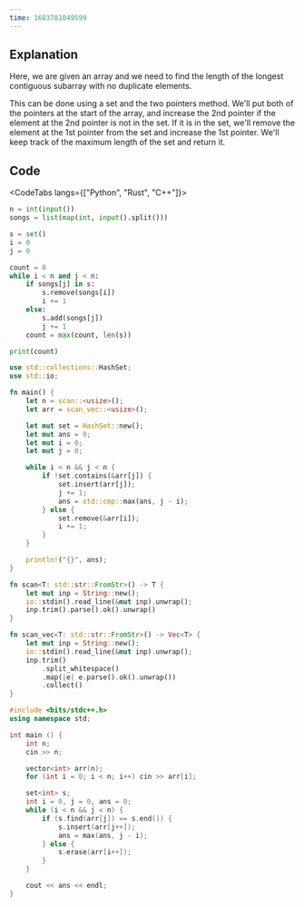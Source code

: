 ```yaml
---
time: 1683781049599
---
```


## Explanation



Here, we are given an array and we need to find the length of the longest contiguous subarray with no duplicate elements.



This can be done using a set and the two pointers method. We'll put both of the pointers at the start of the array, and increase the 2nd pointer if the element at the 2nd pointer is not in the set. If it is in the set, we'll remove the element at the 1st pointer from the set and increase the 1st pointer. We'll keep track of the maximum length of the set and return it.

## Code



<CodeTabs langs={["Python", "Rust", "C++"]}>

```python
n = int(input())
songs = list(map(int, input().split()))

s = set()
i = 0
j = 0

count = 0
while i < n and j < n:
    if songs[j] in s:
        s.remove(songs[i])
        i += 1
    else:
        s.add(songs[j])
        j += 1
    count = max(count, len(s))

print(count)
```

```rust
use std::collections::HashSet;
use std::io;

fn main() {
    let n = scan::<usize>();
    let arr = scan_vec::<usize>();

    let mut set = HashSet::new();
    let mut ans = 0;
    let mut i = 0;
    let mut j = 0;

    while i < n && j < n {
        if !set.contains(&arr[j]) {
            set.insert(arr[j]);
            j += 1;
            ans = std::cmp::max(ans, j - i);
        } else {
            set.remove(&arr[i]);
            i += 1;
        }
    }

    println!("{}", ans);
}

fn scan<T: std::str::FromStr>() -> T {
    let mut inp = String::new();
    io::stdin().read_line(&mut inp).unwrap();
    inp.trim().parse().ok().unwrap()
}

fn scan_vec<T: std::str::FromStr>() -> Vec<T> {
    let mut inp = String::new();
    io::stdin().read_line(&mut inp).unwrap();
    inp.trim()
        .split_whitespace()
        .map(|e| e.parse().ok().unwrap())
        .collect()
}
```

```cpp
#include <bits/stdc++.h>
using namespace std;

int main () {
    int n;
    cin >> n;

    vector<int> arr(n);
    for (int i = 0; i < n; i++) cin >> arr[i];

    set<int> s;
    int i = 0, j = 0, ans = 0;
    while (i < n && j < n) {
        if (s.find(arr[j]) == s.end()) {
            s.insert(arr[j++]);
            ans = max(ans, j - i);
        } else {
            s.erase(arr[i++]);
        }
    }

    cout << ans << endl;
}
```

</CodeTabs>
